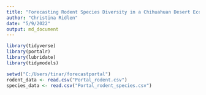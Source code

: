---
title: "Forecasting Rodent Species Diversity in a Chihuahuan Desert Ecosystem"
author: "Christina Ridlen"
date: "5/9/2022"
output: md_document
---

```{r libraries, include = FALSE}
library(tidyverse)
library(portalr)
library(lubridate)
library(tidymodels)
```

```{r data_cleaning, include = FALSE}

setwd("C:/Users/tinar/forecastportal")
rodent_data <- read.csv("Portal_rodent.csv")
species_data <- read.csv("Portal_rodent_species.csv")

```


